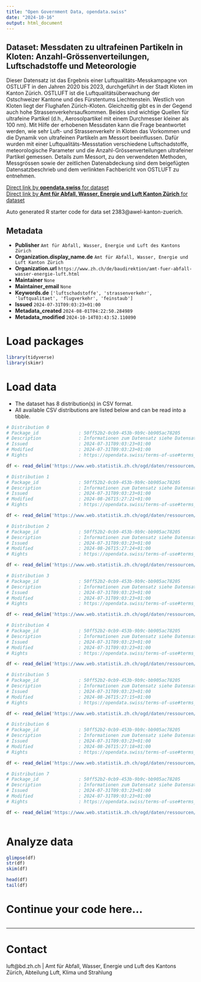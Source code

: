 ```yaml
---
title: "Open Government Data, opendata.swiss"
date: "2024-10-16"
output: html_document
---
```


## Dataset: Messdaten zu ultrafeinen Partikeln in Kloten: Anzahl-Grössenverteilungen, Luftschadstoffe und Meteorologie

Dieser Datensatz ist das Ergebnis einer Luftqualitäts-Messkampagne von OSTLUFT in den Jahren 2020 bis 2023, durchgeführt in der Stadt Kloten im Kanton Zürich. OSTLUFT ist die Luftqualitätsüberwachung der Ostschweizer Kantone und des Fürstentums Liechtenstein. Westlich von Kloten liegt der Flughafen Zürich-Kloten. Gleichzeitig gibt es in der Gegend auch hohe Strassenverkehrsaufkommen. Beides sind wichtige Quellen für ultrafeine Partikel (d.h., Aerosolpartikel mit einem Durchmesser kleiner als 100 nm). Mit Hilfe der erhobenen Messdaten kann die Frage beantwortet werden, wie sehr Luft- und Strassenverkehr in Kloten das Vorkommen und die Dynamik von ultrafeinen Partikeln am Messort beeinflussen. Dafür wurden mit einer Luftqualitäts-Messstation verschiedene Luftschadstoffe, meteorologische Parameter und die Anzahl-Grössenverteilungen ultrafeiner Partikel gemessen. Details zum Messort, zu den verwendeten Methoden, Messgrössen sowie der zeitlichen Datenabdeckung sind dem beigefügten Datensatzbeschrieb und dem verlinkten Fachbericht von OSTLUFT zu entnehmen.

[Direct link by **opendata.swiss** for dataset](https://opendata.swiss/de/dataset/messdaten-zu-ultrafeinen-partikeln-in-kloten-anzahl-grossenverteilungen-luftschadstoffe-und-met)<br>
[Direct link by **Amt für Abfall, Wasser, Energie und Luft Kanton Zürich** for dataset](https://www.ostluft.ch)

Auto generated R starter code for data set 2383@awel-kanton-zuerich.

## Metadata

- **Publisher** `Amt für Abfall, Wasser, Energie und Luft des Kantons Zürich`
- **Organization.display_name.de** `Amt für Abfall, Wasser, Energie und Luft Kanton Zürich`
- **Organization.url** `https://www.zh.ch/de/baudirektion/amt-fuer-abfall-wasser-energie-luft.html`
- **Maintainer** `None`
- **Maintainer_email** `None`
- **Keywords.de** `['luftschadstoffe', 'strassenverkehr', 'luftqualitaet', 'flugverkehr', 'feinstaub']`
- **Issued** `2024-07-31T09:03:23+01:00`
- **Metadata_created** `2024-08-01T04:22:50.284989`
- **Metadata_modified** `2024-10-14T03:43:52.110890`


# Load packages

```r

library(tidyverse)
library(skimr)

```

# Load data

-   The dataset has 8 distribution(s) in CSV format.
-   All available CSV distributions are listed below and can be read into a tibble.

```r

# Distribution 0
# Package_id               : 50ff52b2-0cb9-453b-9b9c-bb905ac78205
# Description              : Informationen zum Datensatz siehe Datensatzbeschrieb
# Issued                   : 2024-07-31T09:03:23+01:00
# Modified                 : 2024-07-31T09:03:23+01:00
# Rights                   : https://opendata.swiss/terms-of-use#terms_open

df <- read_delim('https://www.web.statistik.zh.ch/ogd/daten/ressourcen/KTZH_00002383_00005470.csv')

# Distribution 1
# Package_id               : 50ff52b2-0cb9-453b-9b9c-bb905ac78205
# Description              : Informationen zum Datensatz siehe Datensatzbeschrieb
# Issued                   : 2024-07-31T09:03:23+01:00
# Modified                 : 2024-08-26T15:27:21+01:00
# Rights                   : https://opendata.swiss/terms-of-use#terms_open

df <- read_delim('https://www.web.statistik.zh.ch/ogd/daten/ressourcen/KTZH_00002383_00005467.csv')

# Distribution 2
# Package_id               : 50ff52b2-0cb9-453b-9b9c-bb905ac78205
# Description              : Informationen zum Datensatz siehe Datensatzbeschrieb
# Issued                   : 2024-07-31T09:03:23+01:00
# Modified                 : 2024-08-26T15:27:24+01:00
# Rights                   : https://opendata.swiss/terms-of-use#terms_open

df <- read_delim('https://www.web.statistik.zh.ch/ogd/daten/ressourcen/KTZH_00002383_00005468.csv')

# Distribution 3
# Package_id               : 50ff52b2-0cb9-453b-9b9c-bb905ac78205
# Description              : Informationen zum Datensatz siehe Datensatzbeschrieb
# Issued                   : 2024-07-31T09:03:23+01:00
# Modified                 : 2024-07-31T09:03:23+01:00
# Rights                   : https://opendata.swiss/terms-of-use#terms_open

df <- read_delim('https://www.web.statistik.zh.ch/ogd/daten/ressourcen/KTZH_00002383_00005472.csv')

# Distribution 4
# Package_id               : 50ff52b2-0cb9-453b-9b9c-bb905ac78205
# Description              : Informationen zum Datensatz siehe Datensatzbeschrieb
# Issued                   : 2024-07-31T09:03:23+01:00
# Modified                 : 2024-07-31T09:03:23+01:00
# Rights                   : https://opendata.swiss/terms-of-use#terms_open

df <- read_delim('https://www.web.statistik.zh.ch/ogd/daten/ressourcen/KTZH_00002383_00005471.csv')

# Distribution 5
# Package_id               : 50ff52b2-0cb9-453b-9b9c-bb905ac78205
# Description              : Informationen zum Datensatz siehe Datensatzbeschrieb
# Issued                   : 2024-07-31T09:03:23+01:00
# Modified                 : 2024-08-26T15:27:15+01:00
# Rights                   : https://opendata.swiss/terms-of-use#terms_open

df <- read_delim('https://www.web.statistik.zh.ch/ogd/daten/ressourcen/KTZH_00002383_00005465.csv')

# Distribution 6
# Package_id               : 50ff52b2-0cb9-453b-9b9c-bb905ac78205
# Description              : Informationen zum Datensatz siehe Datensatzbeschrieb
# Issued                   : 2024-07-31T09:03:23+01:00
# Modified                 : 2024-08-26T15:27:18+01:00
# Rights                   : https://opendata.swiss/terms-of-use#terms_open

df <- read_delim('https://www.web.statistik.zh.ch/ogd/daten/ressourcen/KTZH_00002383_00005466.csv')

# Distribution 7
# Package_id               : 50ff52b2-0cb9-453b-9b9c-bb905ac78205
# Description              : Informationen zum Datensatz siehe Datensatzbeschrieb
# Issued                   : 2024-07-31T09:03:23+01:00
# Modified                 : 2024-07-31T09:03:23+01:00
# Rights                   : https://opendata.swiss/terms-of-use#terms_open

df <- read_delim('https://www.web.statistik.zh.ch/ogd/daten/ressourcen/KTZH_00002383_00005469.csv')



```

# Analyze data

```r

glimpse(df)
str(df)
skim(df)

head(df)
tail(df)

```

# Continue your code here...

```r

```

------------------------------------------------------------------------

# Contact

luft@bd.zh.ch | Amt für Abfall, Wasser, Energie und Luft des Kantons Zürich, Abteilung Luft, Klima und Strahlung
